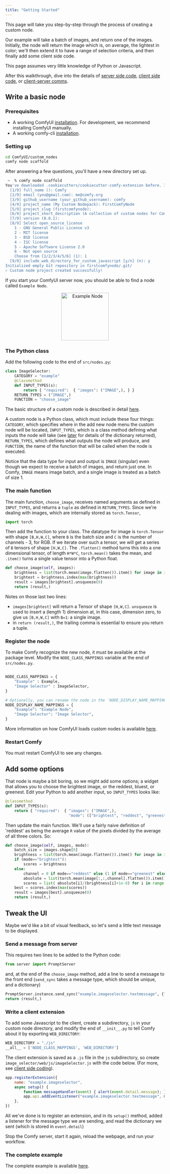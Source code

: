 ```yaml
---
title: "Getting Started"
---
```


This page will take you step-by-step through the process of creating a custom node. 

Our example will take a batch of images, and return one of the images. Initially, the node
will return the image which is, on average, the lightest in color; we'll then extend
it to have a range of selection criteria, and then finally add some client side code.

This page assumes very little knowledge of Python or Javascript.

After this walkthrough, dive into the details of [server side code](./custom_node_server_overview), 
[client side code](./custom_node_server_overview), or [client-server comms](./comms_overview).

## Write a basic node

### Prerequisites

- A working ComfyUI [installation](/get_started/manual_install). For development, we recommend installing ComfyUI manually.
- A working comfy-cli [installation](/comfy-cli/getting-started).

### Setting up 

```bash
cd ComfyUI/custom_nodes
comfy node scaffold
```

After answering a few questions, you'll have a new directory set up.

```bash
 ~  % comfy node scaffold
You've downloaded .cookiecutters/cookiecutter-comfy-extension before. Is it okay to delete and re-download it? [y/n] (y): y
  [1/9] full_name (): Comfy
  [2/9] email (you@gmail.com): me@comfy.org
  [3/9] github_username (your_github_username): comfy
  [4/9] project_name (My Custom Nodepack): FirstComfyNode
  [5/9] project_slug (firstcomfynode): 
  [6/9] project_short_description (A collection of custom nodes for ComfyUI): 
  [7/9] version (0.0.1): 
  [8/9] Select open_source_license
    1 - GNU General Public License v3
    2 - MIT license
    3 - BSD license
    4 - ISC license
    5 - Apache Software License 2.0
    6 - Not open source
    Choose from [1/2/3/4/5/6] (1): 1
  [9/9] include_web_directory_for_custom_javascript [y/n] (n): y
Initialized empty Git repository in firstcomfynode/.git/
✓ Custom node project created successfully!
```

If you start your ComfyUI server now, you should be able to find a node called `Example Node`.

<div align="center">
  <img src="/images/example_node.png" alt="Example Node" width="150" />
</div>

### The Python class

Add the following code to the end of `src/nodes.py`:

```Python src/nodes.py
class ImageSelector:
    CATEGORY = "example"
    @classmethod    
    def INPUT_TYPES(s):
        return { "required":  { "images": ("IMAGE",), } }
    RETURN_TYPES = ("IMAGE",)
    FUNCTION = "choose_image"
```

<Info>The basic structure of a custom node is described in detail [here](/custom-nodes/backend/server_overview). </Info>

A custom node is a Python class, which must include these four things: `CATEGORY`, 
which specifies where in the add new node menu the custom node will be located, 
`INPUT_TYPES`, which is a class method defining what inputs the node will take
(see [later](./custom_nodes/backend/server_overview#input-types) for details of the dictionary returned),
`RETURN_TYPES`, which defines what outputs the node will produce, and `FUNCTION`, the name
of the function that will be called when the node is executed.

<Tip>Notice that the data type for input and output is `IMAGE` (singular) even though 
we expect to receive a batch of images, and return just one. In Comfy, `IMAGE` means
image batch, and a single image is treated as a batch of size 1.</Tip>

### The main function

The main function, `choose_image`, receives named arguments as defined in `INPUT_TYPES`, and
returns a `tuple` as defined in `RETURN_TYPES`. Since we're dealing with images, which are internally
stored as `torch.Tensor`, 

```Python
import torch
```

Then add the function to your class. The datatype for image is `torch.Tensor` with shape `[B,H,W,C]`,
where `B` is the batch size and `C` is the number of channels - 3, for RGB. If we iterate over such
a tensor, we will get a series of `B` tensors of shape `[H,W,C]`. The `.flatten()` method turns 
this into a one dimensional tensor, of length `H*W*C`, `torch.mean()` takes the mean, and `.item()`
turns a single value tensor into a Python float. 

```Python
def choose_image(self, images):
    brightness = list(torch.mean(image.flatten()).item() for image in images)
    brightest = brightness.index(max(brightness))
    result = images[brightest].unsqueeze(0)
    return (result,)
```

Notes on those last two lines: 

- `images[brightest]` will return a Tensor of shape `[H,W,C]`. `unsqueeze` is used to insert a (length 1) dimension at, in this case, dimension zero, to give 
us `[B,H,W,C]` with `B=1`: a single image.
- in `return (result,)`, the trailing comma is essential to ensure you return a tuple.

### Register the node

To make Comfy recognize the new node, it must be available at the package level. Modify the `NODE_CLASS_MAPPINGS` variable at the end of `src/nodes.py`.

```Python src/nodes.py

NODE_CLASS_MAPPINGS = {
    "Example" : Example,
    "Image Selector" : ImageSelector,
}

# Optionally, you can rename the node in the `NODE_DISPLAY_NAME_MAPPINGS` dictionary.
NODE_DISPLAY_NAME_MAPPINGS = {
    "Example": "Example Node",
    "Image Selector": "Image Selector",
}
```

<Info>More information on how ComfyUI loads custom nodes is available [here](/custom-nodes/backend/lifecycle).</Info>

### Restart Comfy

You must restart ComfyUI to see any changes.  

## Add some options

That node is maybe a bit boring, so we might add some options; a widget that allows you to 
choose the brightest image, or the reddest, bluest, or greenest. Edit your Python to add another input,
so `INPUT_TYPES` looks like:

```Python
@classmethod    
def INPUT_TYPES(s):
    return { "required":  { "images": ("IMAGE",), 
                            "mode": (["brightest", "reddest", "greenest", "bluest"],)} }
```

Then update the main function. We'll use a fairly naive definition of 'reddest' as being the average
`R` value of the pixels divided by the average of all three colors. So:

```Python
def choose_image(self, images, mode):
    batch_size = images.shape[0]
    brightness = list(torch.mean(image.flatten()).item() for image in images)
    if (mode=="brightest"):
        scores = brightness
    else:
        channel = 0 if mode=="reddest" else (1 if mode=="greenest" else 2)
        absolute = list(torch.mean(image[:,:,channel].flatten()).item() for image in images)
        scores = list( absolute[i]/(brightness[i]+1e-8) for i in range(batch_size) )
    best = scores.index(max(scores))
    result = images[best].unsqueeze(0)
    return (result,)
```

## Tweak the UI

Maybe we'd like a bit of visual feedback, so let's send a little text message to be displayed.

### Send a message from server

This requires two lines to be added to the Python code:

```Python
from server import PromptServer
```

and, at the end of the `choose_image` method, add a line to send a message to the front end (`send_sync` takes a message
type, which should be unique, and a dictionary)

```Python
PromptServer.instance.send_sync("example.imageselector.textmessage", {"message":f"Picked image {best+1}"})
return (result,)
```

### Write a client extension

To add some Javascript to the client, create a subdirectory, `js` in your custom node directory, and modify the end of `__init__.py` 
to tell Comfy about it by exporting `WEB_DIRECTORY`:

```Python
WEB_DIRECTORY = "./js"
__all__ = ['NODE_CLASS_MAPPINGS', 'WEB_DIRECTORY']
```

The client extension is saved as a `.js` file in the `js` subdirectory, so create `image_selector/web/js/imageSelector.js` with the 
code below. (For more, see [client side coding](./javascript_overview)).

```Javascript
app.registerExtension({
	name: "example.imageselector",
    async setup() {
        function messageHandler(event) { alert(event.detail.message); }
        app.api.addEventListener("example.imageselector.textmessage", messageHandler);
    },
})
```

All we've done is to register an extension, and in its `setup()` method, added a listener for the message type we are sending,
and read the dictionary we sent (which is stored in `event.detail`)

Stop the Comfy server, start it again, reload the webpage, and run your workflow.


### The complete example

The complete example is available [here](https://gist.github.com/robinjhuang/fbf54b7715091c7b478724fc4dffbd03).
